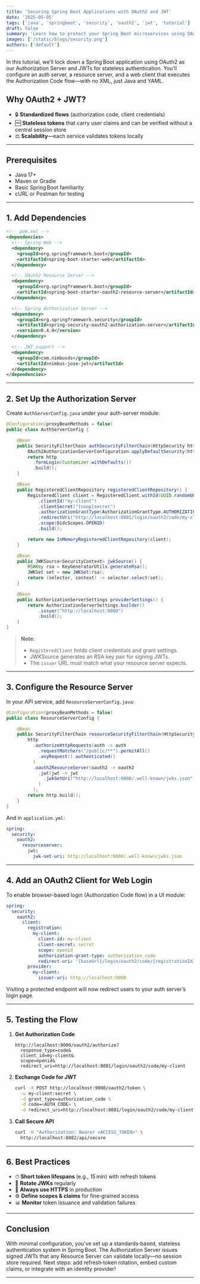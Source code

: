 ```yaml
---
title: 'Securing Spring Boot Applications with OAuth2 and JWT'
date: '2025-05-05'
tags: ['java', 'springboot', 'security', 'oauth2', 'jwt', 'tutorial']
draft: false
summary: 'Learn how to protect your Spring Boot microservices using OAuth2 flows and stateless JWT tokens.'
images: ['/static/blogs/security.png']
authors: ['default']
---
```


In this tutorial, we’ll lock down a Spring Boot application using OAuth2 as our Authorization Server and JWTs for stateless authentication. You’ll configure an auth server, a resource server, and a web client that executes the Authorization Code flow—with no XML, just Java and YAML.

## Why OAuth2 + JWT?

- 🔒 **Standardized flows** (authorization code, client credentials)
- 🆓 **Stateless tokens** that carry user claims and can be verified without a central session store
- ⚖️ **Scalability**—each service validates tokens locally

---

## Prerequisites

- Java 17+
- Maven or Gradle
- Basic Spring Boot familiarity
- cURL or Postman for testing

---

## 1. Add Dependencies

```xml
<!-- pom.xml -->
<dependencies>
  <!-- Spring Web -->
  <dependency>
    <groupId>org.springframework.boot</groupId>
    <artifactId>spring-boot-starter-web</artifactId>
  </dependency>

  <!-- OAuth2 Resource Server -->
  <dependency>
    <groupId>org.springframework.boot</groupId>
    <artifactId>spring-boot-starter-oauth2-resource-server</artifactId>
  </dependency>

  <!-- Spring Authorization Server -->
  <dependency>
    <groupId>org.springframework.security</groupId>
    <artifactId>spring-security-oauth2-authorization-server</artifactId>
    <version>0.4.0</version>
  </dependency>

  <!-- JWT support -->
  <dependency>
    <groupId>com.nimbusds</groupId>
    <artifactId>nimbus-jose-jwt</artifactId>
  </dependency>
</dependencies>
```

---

## 2. Set Up the Authorization Server

Create `AuthServerConfig.java` under your auth-server module:

```java
@Configuration(proxyBeanMethods = false)
public class AuthServerConfig {

    @Bean
    public SecurityFilterChain authSecurityFilterChain(HttpSecurity http) throws Exception {
        OAuth2AuthorizationServerConfiguration.applyDefaultSecurity(http);
        return http
          .formLogin(Customizer.withDefaults())
          .build();
    }

    @Bean
    public RegisteredClientRepository registeredClientRepository() {
        RegisteredClient client = RegisteredClient.withId(UUID.randomUUID().toString())
            .clientId("my-client")
            .clientSecret("{noop}secret")
            .authorizationGrantType(AuthorizationGrantType.AUTHORIZATION_CODE)
            .redirectUri("http://localhost:8081/login/oauth2/code/my-client")
            .scope(OidcScopes.OPENID)
            .build();

        return new InMemoryRegisteredClientRepository(client);
    }

    @Bean
    public JWKSource<SecurityContext> jwkSource() {
        RSAKey rsa = KeyGeneratorUtils.generateRsa();
        JWKSet set = new JWKSet(rsa);
        return (selector, context) -> selector.select(set);
    }

    @Bean
    public AuthorizationServerSettings providerSettings() {
        return AuthorizationServerSettings.builder()
            .issuer("http://localhost:9000")
            .build();
    }
}
```

> **Note:**
>
> - `RegisteredClient` holds client credentials and grant settings.
> - JWKSource generates an RSA key pair for signing JWTs.
> - The `issuer` URL must match what your resource server expects.

---

## 3. Configure the Resource Server

In your API service, add `ResourceServerConfig.java`:

```java
@Configuration(proxyBeanMethods = false)
public class ResourceServerConfig {

    @Bean
    public SecurityFilterChain resourceSecurityFilterChain(HttpSecurity http) throws Exception {
        http
          .authorizeHttpRequests(auth -> auth
            .requestMatchers("/public/**").permitAll()
            .anyRequest().authenticated()
          )
          .oauth2ResourceServer(oauth2 -> oauth2
            .jwt(jwt -> jwt
              .jwkSetUri("http://localhost:9000/.well-known/jwks.json")
            )
          );
        return http.build();
    }
}
```

And in `application.yml`:

```yaml
spring:
  security:
    oauth2:
      resourceserver:
        jwt:
          jwk-set-uri: http://localhost:9000/.well-known/jwks.json
```

---

## 4. Add an OAuth2 Client for Web Login

To enable browser-based login (Authorization Code flow) in a UI module:

```yaml
spring:
  security:
    oauth2:
      client:
        registration:
          my-client:
            client-id: my-client
            client-secret: secret
            scope: openid
            authorization-grant-type: authorization_code
            redirect-uri: '{baseUrl}/login/oauth2/code/{registrationId}'
        provider:
          my-client:
            issuer-uri: http://localhost:9000
```

Visiting a protected endpoint will now redirect users to your auth server’s login page.

---

## 5. Testing the Flow

1. **Get Authorization Code**

   ```
   http://localhost:9000/oauth2/authorize?
     response_type=code&
     client_id=my-client&
     scope=openid&
     redirect_uri=http://localhost:8081/login/oauth2/code/my-client
   ```

2. **Exchange Code for JWT**

   ```bash
   curl -X POST http://localhost:9000/oauth2/token \
     -u my-client:secret \
     -d grant_type=authorization_code \
     -d code=<AUTH_CODE> \
     -d redirect_uri=http://localhost:8081/login/oauth2/code/my-client
   ```

3. **Call Secure API**

   ```bash
   curl -H "Authorization: Bearer <ACCESS_TOKEN>" \
     http://localhost:8082/api/secure
   ```

---

## 6. Best Practices

- ⏱ **Short token lifespans** (e.g., 15 min) with refresh tokens
- 🔑 **Rotate JWKs** regularly
- 🔐 **Always use HTTPS** in production
- ⚙️ **Define scopes & claims** for fine‑grained access
- 📊 **Monitor** token issuance and validation failures

---

## Conclusion

With minimal configuration, you’ve set up a standards‑based, stateless authentication system in Spring Boot. The Authorization Server issues signed JWTs that any Resource Server can validate locally—no session store required. Next steps: add refresh‑token rotation, embed custom claims, or integrate with an identity provider!

---
